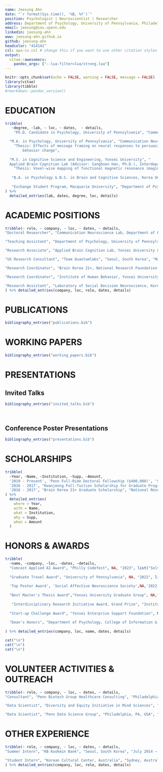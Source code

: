```yaml
---
name: Jeesung Ahn
date: "`r format(Sys.time(), '%B, %Y')`"
position: Psychologist | Neuroscientist | Researcher
address: Department of Psychology, University of Pennsylvania, Philadelphia, PA, USA
email: jeesung@sas.upenn.edu
linkedin: jeesung-ahn
www: jeesung-ahn.github.io
github: jeesung-ahn
headcolor: "414141"
csl: apa-cv.csl # change this if you want to use other citation styles
output: 
  vitae::awesomecv:
    pandoc_args: ["--lua-filter=lua/strong.lua"]
---
```


```r
knitr::opts_chunk$set(echo = FALSE, warning = FALSE, message = FALSE)
library(vitae)
library(tibble)
#rmarkdown::pandoc_version()
```

# EDUCATION
```r
tribble(
   ~degree, ~lab, ~ loc, ~ dates,  ~ details,
    "Ph.D. Candidate in Psychology, University of Pennsylvania", "Communication Neuroscience Lab (Advisor: Emily Falk, Ph.D.), Department of Psychology", "Aug. 2019 - Present", "Philadelphia, PA, USA",NA, 

  "M.A. in Psychology, University of Pennsylvania", "Communication Neuroscience Lab (Advisor: Emily Falk, Ph.D.), Department of Psychology", "Aug. 2019 - Aug. 2021", "Philadelphia, PA, USA", 
    "Thesis: Effects of message framing on neural responses to persuasive message and health
     	behavior change",
  
  "M.S. in Cognitive Science and Engineering, Yonsei University", "
  Applied Brain Cognition Lab (Advisor: Sanghoon Han, Ph.D.), Interdepartmental Cognitive Science Program", "Mar. 2016 - Feb. 2018", "Seoul, South Korea", 
    "Thesis: Voxel-wise mapping of functional magnetic resonance imaging in impression formation (best thesis award)",
  
   "B.A. in Psychology & B.S. in Brain and Cognitive Sciences, Korea University", "Department of Psychology, College of Information and Communications", "Mar. 2011 - Aug. 2015", "Seoul, South Korea", NA,
  
   "Exchange Student Program, Macquarie University", "Department of Psychology", "July 2013 - Dec. 2013", "Sydney, Australia",  NA
) %>% 
  detailed_entries(lab, dates, degree, loc, details)
```


# ACADEMIC POSITIONS
```r

tribble(~ role, ~ company, ~ loc, ~ dates, ~ details,
"Doctoral Researcher", "Communication Neuroscience Lab, Department of Psychology, University of Pennsylvania", "Philadelphia, PA, USA", "Aug. 2019 – Present", list("Leading 8+ multidisciplinary research projects in the field of health psychology and neuroscience","Analyzing brain and social network data to develop machine learning models that predict the effectiveness of health interventions in changing health behaviors (e.g., drinking, physical activity) and improving physical and mental well-being (e.g., loneliness)","Collaborating closely with cross-functional teams of 70+ researchers from 10+ institutions, including program managers, funders, data scientists, and engineers; honing skills in effectively visualizing and communicating complex scientific findings to diverse audiences"),

"Teaching Assistant", "Department of Psychology, University of Pennsylvania", "Philadelphia, PA, USA", "Jan. 2021 – Dec. 2021", list("Mentored a diverse group of 100+ students in creating effective study strategies during the challenging times of COVID-19","Created evaluation tools, graded student essays, and provided constructive feedback","Introduction to Experimental Psychology (Spring 2021, Rebecca Waller, Ph.D.; Fall 2021, Anna Jenkins, Ph.D.)"),

"Research Associate", "Applied Brain Cognition Lab, Yonsei University & Integrated Neurocognitive Functional Imaging Center, Yonsei University Severance Hospital", "Seoul, South Korea", "April 2015 – Mar. 2019", list("Designed and directed 7+ end-to-end behavioral and neuroimaging projects, resulting in 3 first-author publications, an award-winning Master’s thesis, and 6 international conference presentations", "Collaborated with cross-functional teams to develop a mobile application for treating social anxiety; conducted behavioral and neuroimaging experiments, in-depth interviews, and supervised machine learning analyses to evaluate user experience and clinical efficacy", "Mentored new researchers in project management, neuroimaging analyses, data quality control, and MATLAB scripting during the onboarding process"),

"UX Research Consultant", "Team Quantumlabs", "Seoul, South Korea", "Mar. 2016 – Feb. 2018", list("Conducted UX research for a start-up's wearable neurostimulation technology, assessing its effectiveness in enhancing cognitive functions such as attention capacity", "Designed and conducted A/B tests and usability studies of the product, resulting in the successful acquisition of \\$100,000 in funding", "Led a cross-functional team in presenting findings to diverse stakeholders, including venture capital funders, designers, engineers, and clinicians, to inform and advocate for strategic product development"),

"Research Coordinator", "Brain Korea 21+, National Research Foundation of Korea", "Seoul, South Korea", "Jun. 2017 – Feb. 2018", list("Managed research and travel funds for Yonsei Applied Brain Cognition Lab, ensuring the smooth operation of multiple ongoing projects", "Prepared and submitted the lab's annual review report, highlighting significant achievements and future directions"),

"Research Coordinator", "Institute of Human Behavior, Yonsei University", "Seoul, South Korea", "Mar. 2016 – Aug. 2016", list("Managed the budget and organized various academic and social events, including guest speaker series, that fostered collaboration and community within the Yonsei University Psychology Department"),

"Research Assistant", "Laboratory of Social Decision Neuroscience, Korea University (Advisor: Hackjin Kim, Ph.D.)", "Seoul, South Korea", "Nov. 2014 – April 2015", list("Assisted in collecting behavioral and neuroimaging data for an EEG hyperscanning experiment that investigated the neural mechanisms of social decision-making")
) %>% detailed_entries(company, loc, role, dates, details)
```

# PUBLICATIONS
```r
bibliography_entries("publications.bib")
```

# WORKING PAPERS
```r
bibliography_entries("working_papers.bib")
```

# PRESENTATIONS
## Invited Talks
```r
bibliography_entries("invited_talks.bib")
```

##
```r
```

## Conference Poster Presentations
```r
bibliography_entries("presentations.bib")
```

# SCHOLARSHIPS
```r
tribble(
  ~Year, ~Name, ~Institution, ~Supp, ~Amount,
  '2019 - Present', 'Penn Full-Ride Doctoral Fellowship ($400,000)', 'School of Arts and Sciences, University of Pennsylvania', NA, NA,
  '2016 - 2017', "Kwanjeong Full-Tuition Scholarship for Graduate Program ($22,000)", "Kwanjeong Educational Foundation","One of the most competitive scholarships in Asia","http://en.ikef.or.kr",
  '2016 - 2017', "Brain Korea 21+ Graduate Scholarship", "National Research Foundation of Korea",NA,NA
) %>%
  detailed_entries(
    where = Year,
    with = Name,
    what = Institution,
    why = Supp,
    when = Amount
  )
```

# HONORS & AWARDS
```r

tribble(
  ~name, ~company, ~loc, ~dates, ~details,
  "Comcast Applied AI Award", "Philly Codefest", NA, "2023", list("Solved an AR/AI technology problem that Comcast presented","Managed a team of 2 software engineers","Came first place among 50+ teams"),
  
  "Graduate Travel Award", "University of Pennsylvania", NA, "2022", list(),
  
  'Top Poster Award', 'Social Affective Neuroscience Society',NA,'2022', list('Presented findings at an invited talk titled "Brain responses to gain- and loss-framed messages differ, and interact with baseline physical activity, to predict later behaviors"', 'Awarded among 300+ attendees'),
  
  "Best Master's Thesis Award","Yonsei University Graduate Group", NA,"2018",list('For the thesis titled "Voxel-wise mapping of functional magnetic resonance imaging in impression formation"', "Awarded among 1,000+ theses across 91 departments"),
  
   "Interdisciplinary Research Initiative Award, Grand Prize", "Institute of Convergence Science (ICONS)",NA,'2017',list('Collaborated with electrical engineers to enhance brain image resolution using deep learning','Awarded \\$5,000 in research funding'),
  
  "Start-up Challenge Award", "Yonsei Enterprise Support Foundation", NA,'2016', list("Presented A/B test findings for a novel neurostimulation device developed by startup Team Quantumlabs","Led to \\$100,000 venture capital funding"),
  
  "Dean's Honors", "Department of Psychology, College of Information & Communication, Korea University", NA,'2011, 2013,  2014', list('2014, Fall Semester (GPA 4.25/4.5); 2014, Spring Semester (GPA 4.25/4.5); 2013, Spring Semester (GPA 4.0/4.5); 2011, Fall Semester (GPA 4.11/4.5); 2011, Spring Semester (GPA 4.37/4.5)')
  
) %>% detailed_entries(company, loc, name, dates, details)

cat("\n")
cat("\n")
cat("\n")

```


# VOLUNTEER ACTIVITIES & OUTREACH
```r

tribble(~ role, ~ company, ~ loc, ~ dates, ~ details,
"Consultant", "Penn Biotech Group Healthcare Consulting", "Philadelphia, PA, USA", "Sept. 2022 – Present", list("Presented weekly deliverables to the senior leadership of a biotechnology company","Spearheaded semi-structured interviews with 11 key opinion leaders in healthcare, synthesizing their insights into clear recommendations on clinical trial design, market sizing, and product pricing","Evaluated 200+ clinical trial data sets and led competitive landscape analyses for a novel cancer therapy","Executed agile and meticulous research, which was complemented by extensive literature reviews, to fulfill the client’s needs and adhere to established timelines"),

"Data Scientist", "Diversity and Equity Initiative in Mind Sciences", "Philadelphia, PA, USA", "Mar. 2022 – Present", list("Designed online surveys to assess the effectiveness of education outreach programs","Visualized program outcomes using R (e.g., text-analyzed participant feedback) and delivered actionable insights to program organizers to enhance the overall participant experience"),

"Data Scientist", "Penn Data Science Group", "Philadelphia, PA, USA", "Feb. 2022 – May 2022", list("Synthesized air pollution and health data procured from 6 sources (100,000+ data points) into an interactive heat map", "Delivered persuasive visualization materials to clients to support policy-making decisions at the local level")) %>% detailed_entries(company, loc, role, dates, details)

```

# OTHER EXPERIENCE
```r
tribble(~ role, ~ company, ~ loc, ~ dates, ~ details,
"Summer Intern", "KB Kookmin Bank", "Seoul, South Korea", "July 2014 – Aug. 2014", list("Received training in managing client data and enhancing client satisfaction through effective communication at South Korea's largest commercial bank"),

"Student Intern", "Korean Cultural Center, Australia", "Sydney, Australia", "Sep. 2013 – Dec. 2013", list("Interfaced directly with clients visiting the center as a primary receptionist and provided spoken and written translation services between English and Korean", "Monitored Korea-related media content broadcast in Australia on a weekly basis", "Contributed to the organization of cultural events, including K-pop dance and Korean speech contests, in Sydney, Australia"),
) %>% detailed_entries(company, loc, role, dates, details)

```
